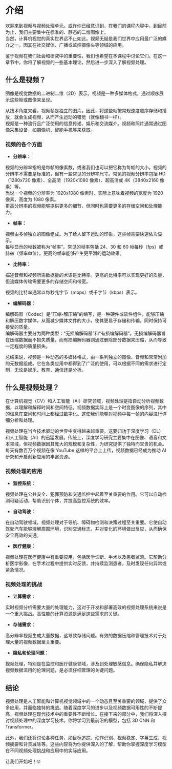 # 介绍

欢迎来到视频与视频处理单元。或许你已经意识到，在我们的课程内容中，到目前为止，我们主要集中在标准的、静态的二维图像上。  
当然，计算机视觉的真实世界远不止如此。视频无疑是我们世界中应用最广泛的媒介之一，因其在社交媒体、广播或监控摄像头等领域的应用。

鉴于视频在我们社会和研究中的重要性，我们也希望在本课程中讨论它们。在这一章节中，你将了解视频的一些基本理论，然后进一步深入了解视频处理。

## 什么是视频？

图像是视觉数据的二进制二维（2D）表示。视频是一种多媒体格式，通过顺序展示这些帧或图像来呈现。

从技术角度来看，视频帧是独立的图片。因此，将这些帧按常规速度顺序存储和播放，就会生成视频，从而产生运动的错觉（就像翻书一样）。  
视频是一种流行且广泛使用的信息传递、娱乐和交流媒介。视频和照片通常通过图像采集设备，如摄像机、智能手机等来获取。

### 视频的各个方面

- **分辨率：**  

视频的分辨率指的是每帧的像素数，或者我们也可以把它称为每帧的大小。视频的分辨率不需要是标准的，但有一些常见的分辨率尺寸。常见的视频分辨率包括 HD（1280x720 像素）、全高清（1920x1080 像素）、超高清或 4K（3840x2160 像素）等。  
当说一个视频的分辨率为 1920x1080 像素时，实际上意味着视频的宽度为 1920 像素，高度为 1080 像素。  
更高分辨率的视频能够提供更多的细节，但同时也需要更多的存储空间和处理能力。

- **帧率：**  

视频由多帧独立的图像组成。为了给人留下运动的印象，这些帧需要快速依次显示。  
每秒显示的帧数被称为“帧率”。常见的帧率包括 24、30 和 60 帧每秒（fps）或赫兹（频率单位）。更高的帧率能够产生更平滑的运动效果。

- **比特率：**  

描述音频和视频所需数据量的术语是比特率。更高的比特率可以实现更好的质量，但流媒体传输需要更多的存储空间和带宽。

视频的比特率通常以每秒兆字节（mbps）或千字节（kbps）表示。

- **编解码器：**  

编解码器（Codec）是“压缩-解压缩”的缩写，是一种硬件或软件组件，能够压缩和解压数字媒体，从而减少媒体文件的大小，使其更易于存储和传输，同时保持可接受的质量。  
编解码器主要分为两种类型：“无损编解码器”和“有损编解码器”。无损编解码器旨在压缩数据而不损失质量，而有损编解码器则通过删除部分数据来压缩，从而导致一定程度的质量损失。

总结来说，视频是一种动态的多媒体格式，由一系列独立的图像、音频和常常附加的元数据组成。它在各类应用中都得到了广泛的使用，可以根据不同的需求进行定制，无论是娱乐、教育、通信还是分析。

## 什么是视频处理？

在计算机视觉（CV）和人工智能（AI）研究领域，视频处理是指自动分析视频数据，以理解和解释时间和空间特征。视频数据实际上是一个时变图像的序列，其中的信息在空间和时间上都经过数字化。这使我们能够对视频中每一帧的内容进行详细分析和处理。

视频处理在当今技术驱动的世界中变得越来越重要，这要归功于深度学习（DL）和人工智能（AI）的迅猛发展。传统上，深度学习研究主要集中在图像、语音和文本领域，但视频数据因其庞大的规模和复杂性，为研究提供了独特而宝贵的机会。每天有数百万个视频在像 YouTube 这样的平台上上传，视频数据已经成为推动 AI 研究和开启创新应用的丰富资源。

### 视频处理的应用

- **监控系统：**  

视频处理在公共安全、犯罪预防和交通监控中起着至关重要的作用。它可以自动检测可疑活动，帮助识别个体，并提高监控系统的效率。

- **自动驾驶：**  

在自动驾驶领域，视频处理对于导航、障碍物检测和决策过程至关重要。它使自动驾驶汽车能够理解周围环境，识别交通标志，并对变化的环境做出反应，从而确保安全高效的交通。

- **医疗健康：**  

视频处理在医疗健康中有重要应用，包括医学诊断、手术以及患者监测。它帮助分析医学影像，在手术过程中提供实时反馈，并持续监测患者，及时发现任何异常或紧急情况。

### 视频处理的挑战

- **计算需求：**  

实时视频分析需要大量的处理能力，这对于开发和部署高效的视频处理系统来说是一个重大挑战。高性能的计算资源是满足这些需求的关键。

- **存储需求：**  

高分辨率视频生成大量数据，这导致存储问题。有效的数据压缩和管理技术对于处理大量的视频数据至关重要。

- **隐私和伦理问题：**  

视频处理，特别是在监控和医疗健康领域，涉及到处理敏感信息。确保隐私并解决视频数据滥用的伦理问题，是必须仔细管理的关键问题。

## 结论

视频处理是人工智能和计算机视觉领域中的一个动态且至关重要的领域，提供了众多应用，并面临独特的挑战。随着深度学习的进步以及视频数据可用性的不断提高，视频处理在现代技术中的重要性不断增长。在接下来的部分中，我们将深入探讨视频处理中的深度学习技术。你将学习到最前沿的模型，包括 3D CNN 和 Transformer。

此外，我们还将讨论各种任务，如目标追踪、动作识别、视频稳定、字幕生成、视频摘要和背景减除等。这些内容将为你提供深入的了解，帮助你掌握深度学习模型在不同视频处理挑战和应用中的实际应用。

让我们开始吧！🤓